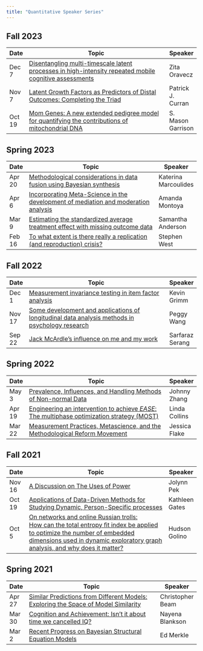```yaml
---
title: "Quantitative Speaker Series"
---
```


## Fall 2023

| Date   | Topic                                                                                                                          | Speaker              |
|--------|--------------------------------------------------------------------------------------------------------------------------------|----------------------|
| Dec 7 | [Disentangling multi-timescale latent processes in high-intensity repeated mobile cognitive assessments](quant_talks/20231207_zita_oravecz.html)        | Zita Oravecz |
| Nov 7 | [Latent Growth Factors as Predictors of Distal Outcomes: Completing the Triad](quant_talks/20231107_patrick_curran.html)        | Patrick J. Curran |
| Oct 19 | [Mom Genes: A new extended pedigree model for quantifying the contributions of mitochondrial DNA](quant_talks/20231019_mason_garrison.html)        | S. Mason Garrison |



## Spring 2023

| Date   | Topic                                                                                                                          | Speaker              |
|--------|--------------------------------------------------------------------------------------------------------------------------------|----------------------|
| Apr 20 | [Methodological considerations in data fusion using Bayesian synthesis](quant_talks/20230420_katerina_marcoulides.html)        | Katerina Marcoulides |
| Apr 6  | [Incorporating Meta-Science in the development of mediation and moderation analysis](quant_talks/20230406_amanda_montoya.html) | Amanda Montoya       |
| Mar 9  | [Estimating the standardized average treatment effect with missing outcome data](quant_talks/20230309_samantha_anderson.html)  | Samantha Anderson    |
| Feb 16 | [To what extent is there really a replication (and reproduction) crisis?](quant_talks/20230216_stephen_west.html)              | Stephen West         |

## Fall 2022

| Date   | Topic                                                                                                                                  | Speaker         |
|--------|----------------------------------------------------------------------------------------------------------------------------------------|-----------------|
| Dec 1  | [Measurement invariance testing in item factor analysis](quant_talks/20221201_kevin_grim.html)                                         | Kevin Grimm     |
| Nov 17 | [Some development and applications of longitudinal data analysis methods in psychology research](quant_talks/20221117_peggy_wang.html) | Peggy Wang      |
| Sep 22 | [Jack McArdle's influence on me and my work](quant_talks/20220922_sarfaraz_serang.html)                                                | Sarfaraz Serang |

## Spring 2022

| Date   | Topic                                                                                                                                 | Speaker       |
|--------|---------------------------------------------------------------------------------------------------------------------------------------|---------------|
| May 3  | [Prevalence, Influences, and Handling Methods of Non-normal Data](quant_talks/20220503_johnny_zhang.html)                             | Johnny Zhang  |
| Apr 19 | [Engineering an intervention to achieve *EASE*: The multiphase optimization strategy (MOST)](quant_talks/20220419_linda_collins.html) | Linda Collins |
| Mar 22 | [Measurement Practices, Metascience, and the Methodological Reform Movement](quant_talks/20220322_jessica_flake.html)                 | Jessica Flake |

## Fall 2021

+--------+-----------------------------------------------------------------------------------------------------------------------------------------------------------------------------------------------------------+----------------+
| Date   | Topic                                                                                                                                                                                                     | Speaker        |
+========+===========================================================================================================================================================================================================+================+
| Nov 16 | [A Discussion on The Uses of Power](quant_talks/20211116_jolynn_pek.html)                                                                                                                                 | Jolynn Pek     |
+--------+-----------------------------------------------------------------------------------------------------------------------------------------------------------------------------------------------------------+----------------+
| Oct 19 | [Applications of Data-Driven Methods for Studying Dynamic, Person-Specific processes](quant_talks/20211019_katie_gates.html)                                                                              | Kathleen Gates |
+--------+-----------------------------------------------------------------------------------------------------------------------------------------------------------------------------------------------------------+----------------+
| Oct 5  | [On networks and online Russian trolls:\                                                                                                                                                                  | Hudson Golino  |
|        | How can the total entropy ﬁt index be applied to optimize the number of embedded dimensions used in dynamic exploratory graph analysis, and why does it matter?](quant_talks/20211005_hudson_golino.html) |                |
+--------+-----------------------------------------------------------------------------------------------------------------------------------------------------------------------------------------------------------+----------------+

## Spring 2021

| Date   | Topic                                                                                                                      | Speaker          |
|--------|----------------------------------------------------------------------------------------------------------------------------|------------------|
| Apr 27 | [Similar Predictions from Different Models: Exploring the Space of Model Similarity](quant_talks/20210427_chris_beam.html) | Christopher Beam |
| Mar 30 | [Cognition and Achievement: Isn't it about time we cancelled IQ?](quant_talks/20210330_nayena_blankson.html)               | Nayena Blankson  |
| Mar 2  | [Recent Progress on Bayesian Structural Equation Models](quant_talks/20210302_ed_merkle.html)                              | Ed Merkle        |
